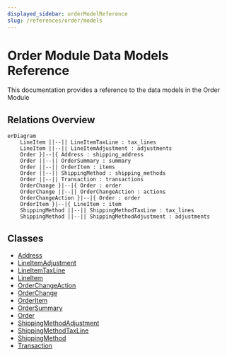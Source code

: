 ```yaml
---
displayed_sidebar: orderModelReference
slug: /references/order/models
---
```



# Order Module Data Models Reference

This documentation provides a reference to the data models in the Order Module

## Relations Overview

```mermaid
erDiagram
	LineItem ||--|| LineItemTaxLine : tax_lines
	LineItem ||--|| LineItemAdjustment : adjustments
	Order }|--|{ Address : shipping_address
	Order ||--|| OrderSummary : summary
	Order ||--|| OrderItem : items
	Order ||--|| ShippingMethod : shipping_methods
	Order ||--|| Transaction : transactions
	OrderChange }|--|{ Order : order
	OrderChange ||--|| OrderChangeAction : actions
	OrderChangeAction }|--|{ Order : order
	OrderItem }|--|{ LineItem : item
	ShippingMethod ||--|| ShippingMethodTaxLine : tax_lines
	ShippingMethod ||--|| ShippingMethodAdjustment : adjustments

```

## Classes

- [Address](../../order_models/classes/order_models.Address/page.mdx)
- [LineItemAdjustment](../../order_models/classes/order_models.LineItemAdjustment/page.mdx)
- [LineItemTaxLine](../../order_models/classes/order_models.LineItemTaxLine/page.mdx)
- [LineItem](../../order_models/classes/order_models.LineItem/page.mdx)
- [OrderChangeAction](../../order_models/classes/order_models.OrderChangeAction/page.mdx)
- [OrderChange](../../order_models/classes/order_models.OrderChange/page.mdx)
- [OrderItem](../../order_models/classes/order_models.OrderItem/page.mdx)
- [OrderSummary](../../order_models/classes/order_models.OrderSummary/page.mdx)
- [Order](../../order_models/classes/order_models.Order/page.mdx)
- [ShippingMethodAdjustment](../../order_models/classes/order_models.ShippingMethodAdjustment/page.mdx)
- [ShippingMethodTaxLine](../../order_models/classes/order_models.ShippingMethodTaxLine/page.mdx)
- [ShippingMethod](../../order_models/classes/order_models.ShippingMethod/page.mdx)
- [Transaction](../../order_models/classes/order_models.Transaction/page.mdx)
